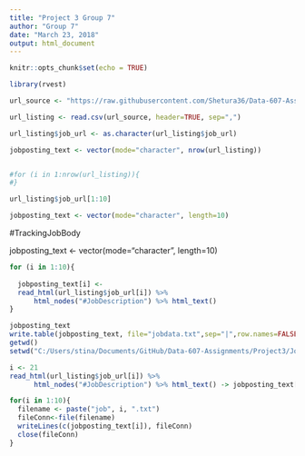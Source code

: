 ```yaml
---
title: "Project 3 Group 7"
author: "Group 7"
date: "March 23, 2018"
output: html_document
---
```


```r
knitr::opts_chunk$set(echo = TRUE)
```


```r
library(rvest)

```


```r

url_source <- "https://raw.githubusercontent.com/Shetura36/Data-607-Assignments/master/Project3/100Monster.comJobs-Shahparan.csv"

url_listing <- read.csv(url_source, header=TRUE, sep=",")

url_listing$job_url <- as.character(url_listing$job_url)

jobposting_text <- vector(mode="character", nrow(url_listing))


#for (i in 1:nrow(url_listing)){
#}

url_listing$job_url[1:10]

jobposting_text <- vector(mode="character", length=10)

```

#TrackingJobBody

jobposting_text <- vector(mode="character", length=10)

```r



for (i in 1:10){
  
  jobposting_text[i] <-
  read_html(url_listing$job_url[i]) %>% 
      html_nodes("#JobDescription") %>% html_text()
}

jobposting_text
write.table(jobposting_text, file="jobdata.txt",sep="|",row.names=FALSE)
getwd()
setwd("C:/Users/stina/Documents/GitHub/Data-607-Assignments/Project3/JobpostingText")
```

```r

i <- 21
read_html(url_listing$job_url[i]) %>% 
      html_nodes("#JobDescription") %>% html_text() -> jobposting_text[i]

```


```r
for(i in 1:10){
  filename <- paste("job", i, ".txt")
  fileConn<-file(filename)
  writeLines(c(jobposting_text[i]), fileConn)
  close(fileConn)
}
```
